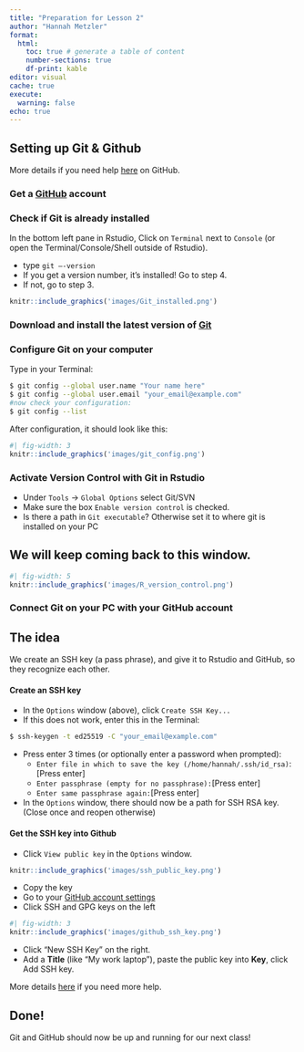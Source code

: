 ```yaml
---
title: "Preparation for Lesson 2"
author: "Hannah Metzler"
format: 
  html:
    toc: true # generate a table of content
    number-sections: true
    df-print: kable
editor: visual
cache: true
execute: 
  warning: false
echo: true
---
```


## Setting up Git & Github

More details if you need help [here](https://docs.github.com/en/get-started/getting-started-with-git/set-up-git) on GitHub.

### Get a [GitHub](https://github.com/) account

### Check if Git is already installed

In the bottom left pane in Rstudio, Click on `Terminal` next to `Console` (or open the Terminal/Console/Shell outside of Rstudio).

-   type `git –-version`
-   If you get a version number, it's installed! Go to step 4.
-   If not, go to step 3.

```r
knitr::include_graphics('images/Git_installed.png')
```

### Download and install the latest version of [Git](https://git-scm.com/downloads)

### Configure Git on your computer

Type in your Terminal:

```bash
$ git config --global user.name "Your name here"
$ git config --global user.email "your_email@example.com"
#now check your configuration: 
$ git config --list 
```

After configuration, it should look like this:

```r
#| fig-width: 3
knitr::include_graphics('images/git_config.png')
```

### Activate Version Control with Git in Rstudio

-   Under `Tools` -\> `Global Options` select Git/SVN
-   Make sure the box `Enable version control` is checked.
-   Is there a path in `Git executable`? Otherwise set it to where git is installed on your PC

::: callout-important
## We will keep coming back to this window.

```r
#| fig-width: 5
knitr::include_graphics('images/R_version_control.png')
```
:::

### Connect Git on your PC with your GitHub account

::: callout-tip
## The idea

We create an SSH key (a pass phrase), and give it to Rstudio and GitHub, so they recognize each other.
:::

#### Create an SSH key

-   In the `Options` window (above), click `Create SSH Key...`
-   If this does not work, enter this in the Terminal:

```bash
$ ssh-keygen -t ed25519 -C "your_email@example.com"
```

-   Press enter 3 times (or optionally enter a password when prompted):
    -   `Enter file in which to save the key (/home/hannah/.ssh/id_rsa)`: \[Press enter\]
    -   `Enter passphrase (empty for no passphrase):`\[Press enter\]
    -   `Enter same passphrase again:`\[Press enter\]
-   In the `Options` window, there should now be a path for SSH RSA key. (Close once and reopen otherwise)

#### Get the SSH key into Github

-   Click `View public key` in the `Options` window.

```r
knitr::include_graphics('images/ssh_public_key.png')
```

-   Copy the key
-   Go to your [GitHub account settings](https://github.com/settings/profile)
-   Click SSH and GPG keys on the left

```r
#| fig-width: 3
knitr::include_graphics('images/github_ssh_key.png')
```

-   Click “New SSH Key” on the right.
-   Add a **Title** (like “My work laptop”), paste the public key into **Key**, click Add SSH key.

More details [here](https://docs.github.com/en/authentication/connecting-to-github-with-ssh/adding-a-new-ssh-key-to-your-github-account) if you need more help.

::: callout-tip
## Done!

Git and GitHub should now be up and running for our next class!
:::
